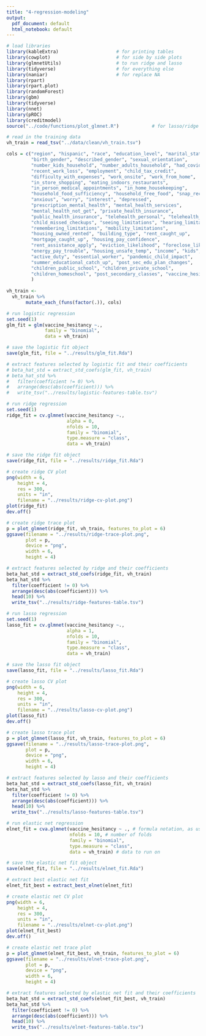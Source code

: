 ```yaml
---
title: "4-regression-modeling"
output:
  pdf_document: default
  html_notebook: default
---
```

```r
# load libraries
library(kableExtra)                     # for printing tables
library(cowplot)                        # for side by side plots
library(glmnetUtils)                    # to run ridge and lasso
library(tidyverse)                      # for everything else
library(naniar)                         # for replace NA 
library(rpart)
library(rpart.plot)
library(randomForest)
library(gbm)
library(tidyverse)
library(nnet)
library(pROC)
library(creditmodel)
source("../code/functions/plot_glmnet.R")            # for lasso/ridge trace plots

# read in the training data
vh_train = read_tsv("../data/clean/vh_train.tsv")

cols = c("region", "hispanic", "race", "education_level", "marital_status", 
         "birth_gender", "described_gender", "sexual_orientation", 
         "number_kids_household", "number_adults_household", "had_covid", 
         "recent_work_loss", "employment", "child_tax_credit", 
         "difficulty_with_expenses", "work_onsite", "work_from_home", 
         "in_store_shopping", "eating_indoors_restaurants", 
         "in_person_medical_appointments", "in_home_housekeeping", 
         "household_food_sufficiency", "household_free_food", "snap_receipt",
         "anxious", "worry", "interest", "depressed", 
         "prescription_mental_health", "mental_health_services", 
         "mental_health_not_get", "private_health_insurance", 
         "public_health_insurance", "telehealth_personal", "telehealth_child",
         "child_missed_checkups", "seeing_limitations", "hearing_limitations", 
         "remembering_limitations", "mobility_limitations", 
         "housing_owned_rented", "building_type", "rent_caught_up", 
         "mortgage_caught_up", "housing_pay_confidence", 
         "rent_assistance_apply", "eviction_likelihood", "foreclose_likelihood",
         "energy_pay_trouble", "housing_unsafe_temp", "income", "kids", 
         "active_duty", "essential_worker", "pandemic_child_impact", 
         "summer_educational_catch_up", "post_sec_edu_plan_changes", 
         "children_public_school", "children_private_school", 
         "children_homeschool", "post_secondary_classes", "vaccine_hesitancy"
         )
  
vh_train <-
  vh_train %>%
       mutate_each_(funs(factor(.)), cols)

# run logistic regression
set.seed(1)
glm_fit = glm(vaccine_hesitancy ~.,
              family = "binomial",
              data = vh_train)

# save the logistic fit object
save(glm_fit, file = "../results/glm_fit.Rda")

# extract features selected by logistic fit and their coefficients
# beta_hat_std = extract_std_coefs(glm_fit, vh_train)
# beta_hat_std %>%
#   filter(coefficient != 0) %>%
#   arrange(desc(abs(coefficient))) %>% 
#   write_tsv("../results/logistic-features-table.tsv")

# run ridge regression
set.seed(1)
ridge_fit = cv.glmnet(vaccine_hesitancy ~.,
                      alpha = 0,
                      nfolds = 10,
                      family = "binomial",
                      type.measure = "class",
                      data = vh_train)

# save the ridge fit object
save(ridge_fit, file = "../results/ridge_fit.Rda")

# create ridge CV plot
png(width = 6, 
    height = 4,
    res = 300,
    units = "in", 
    filename = "../results/ridge-cv-plot.png")
plot(ridge_fit)
dev.off()

# create ridge trace plot
p = plot_glmnet(ridge_fit, vh_train, features_to_plot = 6)
ggsave(filename = "../results/ridge-trace-plot.png", 
       plot = p, 
       device = "png", 
       width = 6, 
       height = 4)

# extract features selected by ridge and their coefficients
beta_hat_std = extract_std_coefs(ridge_fit, vh_train)
beta_hat_std %>%
  filter(coefficient != 0) %>%
  arrange(desc(abs(coefficient))) %>% 
  head(10) %>%
  write_tsv("../results/ridge-features-table.tsv")

# run lasso regression
set.seed(1)
lasso_fit = cv.glmnet(vaccine_hesitancy ~.,
                      alpha = 1,
                      nfolds = 10,
                      family = "binomial",
                      type.measure = "class",
                      data = vh_train)

# save the lasso fit object
save(lasso_fit, file = "../results/lasso_fit.Rda")

# create lasso CV plot
png(width = 6, 
    height = 4,
    res = 300,
    units = "in", 
    filename = "../results/lasso-cv-plot.png")
plot(lasso_fit)
dev.off()

# create lasso trace plot
p = plot_glmnet(lasso_fit, vh_train, features_to_plot = 6)
ggsave(filename = "../results/lasso-trace-plot.png", 
       plot = p, 
       device = "png", 
       width = 6, 
       height = 4)

# extract features selected by lasso and their coefficients
beta_hat_std = extract_std_coefs(lasso_fit, vh_train)
beta_hat_std %>%
  filter(coefficient != 0) %>%
  arrange(desc(abs(coefficient))) %>% 
  head(10) %>%
  write_tsv("../results/lasso-features-table.tsv")

# run elastic net regression
elnet_fit = cva.glmnet(vaccine_hesitancy ~ ., # formula notation, as usual 
                       nfolds = 10, # number of folds
                       family = "binomial",
                       type.measure = "class",
                       data = vh_train) # data to run on

# save the elastic net fit object
save(elnet_fit, file = "../results/elnet_fit.Rda")

# extract best elastic net fit
elnet_fit_best = extract_best_elnet(elnet_fit)

# create elastic net CV plot
png(width = 6, 
    height = 4,
    res = 300,
    units = "in", 
    filename = "../results/elnet-cv-plot.png")
plot(elnet_fit_best)
dev.off()

# create elastic net trace plot
p = plot_glmnet(elnet_fit_best, vh_train, features_to_plot = 6)
ggsave(filename = "../results/elnet-trace-plot.png", 
       plot = p, 
       device = "png", 
       width = 6, 
       height = 4)

# extract features selected by elastic net fit and their coefficients
beta_hat_std = extract_std_coefs(elnet_fit_best, vh_train)
beta_hat_std %>%
  filter(coefficient != 0) %>%
  arrange(desc(abs(coefficient))) %>% 
  head(10) %>%
  write_tsv("../results/elnet-features-table.tsv")
```


